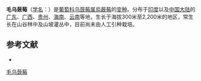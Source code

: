 {{Infraspeciesbox
| name = 毛乌蔹莓
| status = 
| status_system = 
| image =
| genus = Cayratia
| species link =烏蘞莓
| species = japonica
| varietas = mollis
| authority = (Wall.) Momiyama
}}

'''毛乌蔹莓'''（[[学名|学名]]：{{lang|la|''Cayratia japonica'' var. ''mollis''}}）是[[葡萄科|葡萄科]][[乌蔹莓属|乌蔹莓属]][[烏蘞莓|烏蘞莓]]的[[变种|变种]]。分布于[[印度|印度]]以及[[中国大陆|中国大陆]]的[[广东|广东]]、[[广西|广西]]、[[贵州|贵州]]、[[海南|海南]]、[[云南|云南]]等地，生长于海拔300米至2,200米的地区，常生长在山谷林中及山坡灌丛中，目前尚未由人工引种栽培。

== 参考文献 ==
<div class="references-small">
* {{cite web| url =http://www.bioinfo.cn/db05/KmzwSpecies.php?action=view&id=28816| title =毛乌蔹莓（变种）| work =《中国高等植物数据库全库》| publisher =中国科学院微生物研究所| author =昆明植物研究所| accessdate =2009-02-26| deadurl =yes| archiveurl =https://web.archive.org/web/20160305051517/http://www.bioinfo.cn/db05/KmzwSpecies.php?action=view&id=28816| archivedate =2016-03-05}}
</div>
{{Taxonbar|from=Q11126354}}

[[Category:乌蔹莓属|毛乌蔹莓]]


{{植物小作品}}